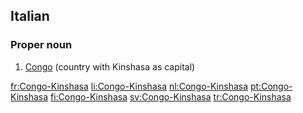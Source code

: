 ==Italian==

===Proper noun===
{{infl|it|proper noun}}

# [[Congo]] (country with Kinshasa as capital)

[[fr:Congo-Kinshasa]]
[[li:Congo-Kinshasa]]
[[nl:Congo-Kinshasa]]
[[pt:Congo-Kinshasa]]
[[fi:Congo-Kinshasa]]
[[sv:Congo-Kinshasa]]
[[tr:Congo-Kinshasa]]